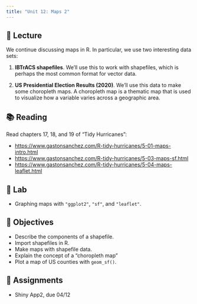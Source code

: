```yaml
---
title: "Unit 12: Maps 2"
---
```



## 📖 Lecture

We continue discussing maps in R. In particular, we use two interesting data sets:

1) **IBTrACS shapefiles**. We'll use this to work with shapefiles, which is perhaps the most common format for vector data.

2) **US Presidential Election Results (2020)**. We'll use this data to make some choropleth maps. A choropleth map is a thematic map that is used to visualize how a variable varies across a geographic area.



## 📚 Reading

Read chapters 17, 18, and 19 of "Tidy Hurricanes":

- <a href="https://www.gastonsanchez.com/R-tidy-hurricanes/5-01-maps-intro.html" target="_blank">https://www.gastonsanchez.com/R-tidy-hurricanes/5-01-maps-intro.html</a>
- <a href="https://www.gastonsanchez.com/R-tidy-hurricanes/5-03-maps-sf.html" target="_blank">https://www.gastonsanchez.com/R-tidy-hurricanes/5-03-maps-sf.html</a>
- <a href="https://www.gastonsanchez.com/R-tidy-hurricanes/5-04-maps-leaflet.html" target="_blank">https://www.gastonsanchez.com/R-tidy-hurricanes/5-04-maps-leaflet.html</a>


## 🔬 Lab

- Graphing maps with `"ggplot2"`, `"sf"`, and `"leaflet"`.



## 🎯 Objectives

- Describe the components of a shapefile.
- Import shapefiles in R.
- Make maps with shapefile data.
- Explain the concept of a "choropleth map"
- Plot a map of US counties with `geom_sf()`.



## 🔔 Assignments

- Shiny App2, due 04/12
